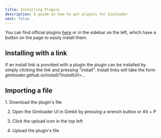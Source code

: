 ```yaml
---
title: Installing Plugins
description: A guide on how to get plugins for Gimloader
next: false
---
```



You can find official plugins [here](/plugins) or in the sidebar on the left, which have a button on the page to easily install them.

## Installing with a link

If an install link is provided with a plugin the plugin can be installed by simply clicking the link and pressing "install". Install links will take the form *gimloader.github.io/install/?installUrl=...*

## Importing a file

<Steps>
1. Download the plugin's file

2. Open the Gimloader UI in Gimkit by pressing a wrench button or Alt + P

3. Click the upload icon in the top left

4. Upload the plugin's file
</Steps>